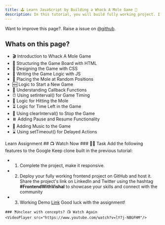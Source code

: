 ```yaml
---
title: 🕹️ Learn JavaScript by Building a Whack A Mole Game 🦔
description: In this tutorial, you will build fully working project. I have give some more features to implement by you as an assignment.
---
```


<Callout>

Want to improve this page?. Raise a issue on [@github](https://github.com/ManishBisht777/frontend-freaks-website).

</Callout>

## Whats on this page?

- 🎬 Introduction to Whack A Mole Game
- 🔧 Structuring the Game Board with HTML
- 🎨 Designing the Game with CSS
- 🧠 Writing the Game Logic with JS
- 🎲 Placing the Mole at Random Positions
- 🆕 Logic to Start a New Game
- 🔄 Understanding Callback Functions
- ⏰ Using setInterval() for Game Timing
- 👊 Logic for Hitting the Mole
- ⏳ Logic for Time Left in the Game
- 🛑 Using clearInterval() to Stop the Game
- ⏸️ Adding Pause and Resume Functionality
- 🎵 Adding Music to the Game
- ⌛ Using setTimeout() for Delayed Actions

<Tabs defaultValue="learn">

<TabsList>
  <TabsTrigger value="learn">Learn</TabsTrigger>
  <TabsTrigger value="assignment">Assignment</TabsTrigger>
</TabsList>

<TabsContent value="learn">
    ## 📺 Watch Now
    <VideoPlayer src="https://www.youtube.com/watch?v=lY7j-NBGFHM"/>
</TabsContent>

<TabsContent value="assignment">
 ### 📌🔨 Task
    Add the following features to the Google Keep clone built in the previous tutorial:

   - 1. Complete the project, make it responsive.
   - 2. Deploy your fully working frontend project on GitHub and host it. Share the project's link on LinkedIn and Twitter using the hashtag **#FrontendWithVishal** to showcase your skills and connect with the community
   - 3. Working Demo [Link](https://knock-a-rodent.netlify.app/)
    Good luck with the assignment!

    ### ❓Unclear with concepts? 📺 Watch Again
    <VideoPlayer src="https://www.youtube.com/watch?v=lY7j-NBGFHM"/>

</TabsContent>

</Tabs>


